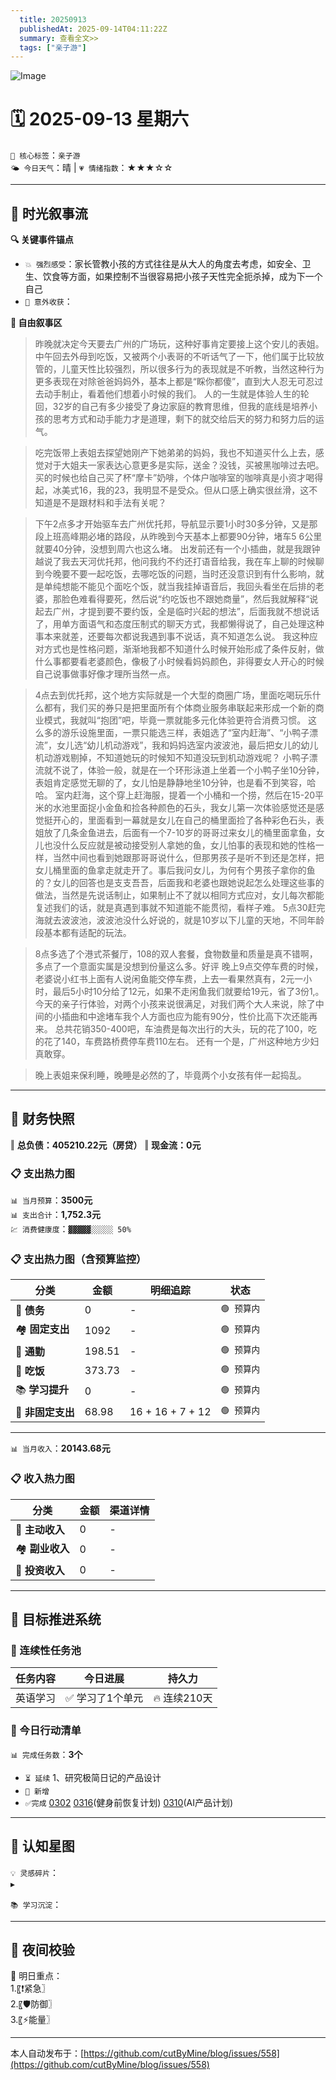 ```yaml
---
  title: 20250913
  publishedAt: 2025-09-14T04:11:22Z
  summary: 查看全文>>
  tags: ["亲子游"]
---
```


![Image](https://github.com/user-attachments/assets/47746b7d-bfb8-4f5b-b537-d921b6217dd1)

# 🗓️ 2025-09-13 星期六  
`🔑 核心标签`：`亲子游`  
`🌤️ 今日天气`：晴 | `💗 情绪指数`：★★★☆☆   

---


## 🌊 **时光叙事流**
**🔍 关键事件锚点**  
- `💥 强烈感受`：家长管教小孩的方式往往是从大人的角度去考虑，如安全、卫生、饮食等方面，如果控制不当很容易把小孩子天性完全扼杀掉，成为下一个自己            
- `🎉 意外收获`：           

**📖 自由叙事区**  
> 昨晚就决定今天要去广州的广场玩，这种好事肯定要接上这个安儿的表姐。
> 中午回去外母到吃饭，又被两个小表哥的不听话气了一下，他们属于比较放管的，儿童天性比较强烈，所以很多行为的表现就是不听教，当然这种行为更多表现在对除爸爸妈妈外，基本上都是“睬你都傻”，直到大人忍无可忍过去动手制止，看着他们想着小时候的我们。
> 人的一生就是体验人生的轮回，32岁的自己有多少接受了身边家庭的教育思维，但我的底线是培养小孩的思考方式和动手能力才是道理，剩下的就交给后天的努力和努力后的运气。

> 吃完饭带上表姐去探望她刚产下她弟弟的妈妈，我也不知道买什么上去，感觉对于大姐夫一家表达心意更多是实际，送金？没钱，买被黑咖啡过去吧。买的时候也给自己买了杯“摩卡”奶啡，个体户咖啡室的咖啡真是小资才喝得起，冰美式16，我的23，我明显不是受众。但从口感上确实很丝滑，这不知道是不是跟材料和手法有关呢？

> 下午2点多才开始驱车去广州优托邦，导航显示要1小时30多分钟，又是那段上班高峰期必堵的路段，从昨晚到今天基本上都要90分钟，堵车5 6公里就要40分钟，没想到周六也这么堵。
> 出发前还有一个小插曲，就是我跟钟越说了我去天河优托邦，他问我约不约还打语音给我，我在车上聊的时候聊到今晚要不要一起吃饭，去哪吃饭的问题，当时还没意识到有什么影响，就是单纯想能不能见个面吃个饭，就当我挂掉语音后，我回头看坐在后排的老婆，那脸色难看得要死，然后说“约吃饭也不跟她商量”，然后我就解释“说起去广州，才提到要不要约饭，全是临时兴起的想法”，后面我就不想说话了，用单方面语气和态度压制式的聊天方式，我都懒得说了，自己处理这种事本来就差，还要每次都说我遇到事不说话，真不知道怎么说。
> 我这种应对方式也是性格问题，渐渐地我都不知道什么时候开始形成了条件反射，做什么事都要看老婆颜色，像极了小时候看妈妈颜色，非得要女人开心的时候自己说事做事好像才理所当然一点。

> 4点去到优托邦，这个地方实际就是一个大型的商圈广场，里面吃喝玩乐什么都有，我们买的券只是把里面所有个体商业服务串联起来形成一个新的商业模式，我就叫“抱团”吧，毕竟一票就能多元化体验更符合消费习惯。
> 这么多的游乐设施里面，一票只能选三样，表姐选了“室内赶海”、“小鸭子漂流”，女儿选“幼儿机动游戏”，我和妈妈选室内波波池，最后把女儿的幼儿机动游戏剔掉，不知道她玩的时候知不知道没玩到机动游戏呢？
> 小鸭子漂流就不说了，体验一般，就是在一个环形泳道上坐着一个小鸭子坐10分钟，表姐肯定感觉无聊的了，女儿怕是静静地坐10分钟，也是看不到笑容，哈哈。
> 室内赶海，这个穿上赶海服，提着一个小桶和一个捞，然后在15-20平米的水池里面捉小金鱼和捡各种颜色的石头，我女儿第一次体验感觉还是感觉挺开心的，里面看到一幕就是女儿在自己的桶里面捡了各种彩色石头，表姐放了几条金鱼进去，后面有一个7-10岁的哥哥过来女儿的桶里面拿鱼，女儿也没什么反应就是被动接受别人拿她的鱼，女儿怕事的表现和她的性格一样，当然中间也看到她跟那哥哥说什么，但那男孩子是听不到还是怎样，把女儿桶里面的鱼拿走就走开了。事后我问女儿，为何有个男孩子拿你的鱼的？女儿的回答也是支支吾吾，后面我和老婆也跟她说起怎么处理这些事的做法，当然是先说话制止，如果制止不了就以相同方式应对，女儿每次都能复述我们的话，就是真遇到事就不知道能不能贯彻，看样子难。
> 5点30赶完海就去波波池，波波池没什么好说的，就是10岁以下儿童的天地，不同年龄段基本都有适配的玩法。

> 8点多选了个港式茶餐厅，108的双人套餐，食物数量和质量是真不错啊，多点了一个意面实属是没想到份量这么多。好评
> 晚上9点交停车费的时候，老婆说小红书上面有人说闲鱼能交停车费，上去一看果然真有，2元一小时，最后5小时10分给了12元，如果不走闲鱼我们就要给19元，省了3份1,。
> 今天的亲子行体验，对两个小孩来说很满足，对我们两个大人来说，除了中间的小插曲和中途堵车我个人方面也应为能有90分，性价比高下次还能再来。
> 总共花销350-400吧，车油费是每次出行的大头，玩的花了100，吃的花了140，车费路桥费停车费110左右。
> 还有一个是，广州这种地方少妇真敢穿。

> 晚上表姐来保利睡，晚睡是必然的了，毕竟两个小女孩有伴一起捣乱。


---

## 💸 **财务快照**
‖ **总负债：405210.22元（房贷）**
‖ **现金流：0元**

### 📋 支出热力图

`📊 当月预算`：**3500元**  
`📊 支出合计`：**1,752.3元**  
`💹 消费健康度`：`▓▓▓▓▓░░░░░ 50%`  
### 📋 支出热力图（含预算监控）
| 分类         | 金额    | 明细追踪                  | 状态           |
|--------------|---------|---------------------------|----------------|
| 🏦 **债务**    | 0   |  -  | `🟢 预算内`   |
| 🏘️ **固定支出** | 1092     |  -  | `🟢 预算内`     |
| 🚌 **通勤**     | 198.51   |  -  | `🟢 预算内`     |
| 🍜 **吃饭**     | 373.73  |  -  | `🟢 预算内`   |
| 📚 **学习提升** | 0      | -     | `🟢 预算内`     |
| 🎲 **非固定支出** | 68.98   |  16 + 16 + 7 + 12  | `🟢 预算内`  |
---

`📊 当月收入`：**20143.68元**  

### 📋 收入热力图
| 分类         | 金额    | 渠道详情             |
|--------------|---------|-------------------------|
| 🏦 **主动收入**  | 0                | -        |
| 🏘️ **副业收入**  | 0                | -        |
| 🚌 **投资收入**  | 0                | -        |



---

## 🎯 **目标推进系统**

### 🔄 连续性任务池
| 任务内容                | 今日进展          | 持久力     |
|-------------------------|-------------------|------------|
| 英语学习         | ✅ 学习了1个单元 | 🔥 连续210天  |




### 📌 今日行动清单

`📊 完成任务数`：**3个**  
- `⏳ 延续` 1、研究极简日记的产品设计             
- `🚩 新增`   
- `✅完成` [0302](note://WEB9685e40ae7a6464db1196641a1ffd0ee)   [0316](note://WEBc1fcc89ec3e741538b703e8017b38c9f)(健身前恢复计划)  [0310](note://WEBfc89f9187c014fbe9fab88e2d09b4bde)(AI产品计划)


---

## 🌌 **认知星图**
`💡 灵感碎片`：  
▸ 


`📚 学习沉淀`：  
>    

---

## 🌃 夜间校验

🚀 明日重点：  
1.〖❗紧急〗  
2.〖🛡️防御〗  
3.〖⚡能量〗

---
本人自动发布于：[https://github.com/cutByMine/blog/issues/558](https://github.com/cutByMine/blog/issues/558)
